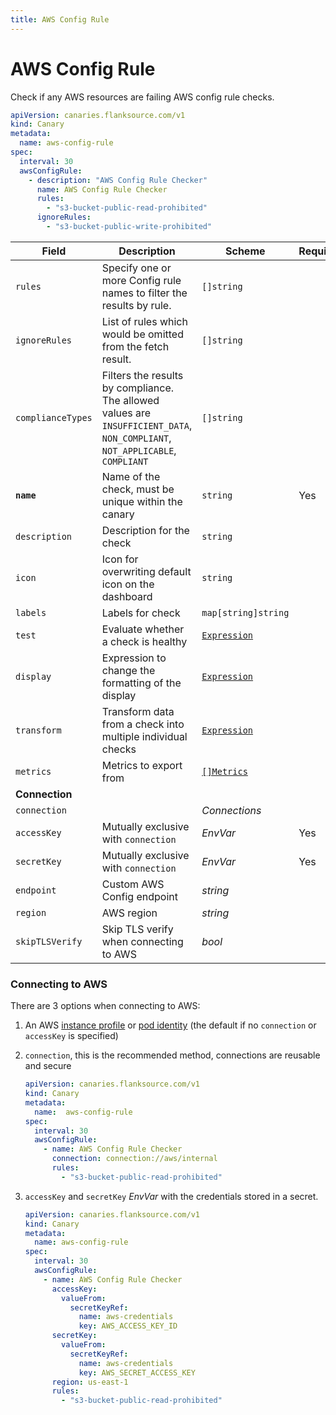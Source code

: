 ```yaml
---
title: AWS Config Rule
---
```


# <Icon name="aws-config" /> AWS Config Rule

Check if any AWS resources are failing AWS config rule checks.

```yaml
apiVersion: canaries.flanksource.com/v1
kind: Canary
metadata:
  name: aws-config-rule
spec:
  interval: 30
  awsConfigRule:
    - description: "AWS Config Rule Checker"
      name: AWS Config Rule Checker
      rules:
        - "s3-bucket-public-read-prohibited"
      ignoreRules:
        - "s3-bucket-public-write-prohibited"
```

| Field             | Description                                                  | Scheme                                            | Required |
| ----------------- | ------------------------------------------------------------ | ------------------------------------------------- | -------- |
| `rules`           | Specify one or more Config rule names to filter the results by rule. | `[]string`                                        |          |
| `ignoreRules`     | List of rules which would be omitted from the fetch result.  | `[]string`                                        |          |
| `complianceTypes` | Filters the results by compliance. The allowed values are `INSUFFICIENT_DATA`, `NON_COMPLIANT`, `NOT_APPLICABLE`, `COMPLIANT` | `[]string`                                        |          |
| **`name`**    | Name of the check, must be unique within the canary         | `string`                                     | Yes      |
| `description` | Description for the check                                   | `string`                                     |          |
| `icon`        | Icon for overwriting default icon on the dashboard          | `string`                                     |          |
| `labels`      | Labels for check                                            | `map[string]string`                          |          |
| `test`        | Evaluate whether a check is healthy                         | [`Expression`](../concepts/health-evaluation)  |          |
| `display`     | Expression to change the formatting of the display          | [`Expression`](../concepts/display-formatting) |          |
| `transform`   | Transform data from a check into multiple individual checks | [`Expression`](../concepts/transforms)          |          |
| `metrics`     | Metrics to export from                                      | [`[]Metrics`](../concepts/metrics-exporter)    |          |
| **Connection**    |                                                              |                                                   |          |
| <SkipOSS>`connection`</SkipOSS>     | | <SkipOSS><CommonLink to="connection">_Connections_</CommonLink> </SkipOSS>            |          |
| `accessKey`       | <SkipOSS>Mutually exclusive with `connection`</SkipOSS>                         | <CommonLink to="authentication">*EnvVar*</CommonLink> | Yes      |
| `secretKey`       | <SkipOSS>Mutually exclusive with `connection`</SkipOSS>                         | <CommonLink to="authentication">*EnvVar*</CommonLink> | Yes      |
| `endpoint`        | Custom AWS Config endpoint                                   | *string*                                          |          |
| `region`          | AWS region                                                   | *string*                                          |          |
| `skipTLSVerify`   | Skip TLS verify when connecting to AWS                       | *bool*                                            |          |

### Connecting to AWS

There are 3 options when connecting to AWS:

1. An AWS [instance profile](https://docs.aws.amazon.com/AWSEC2/latest/UserGuide/iam-roles-for-amazon-ec2.html) or [pod identity](https://docs.aws.amazon.com/eks/latest/userguide/pod-configuration.html) (the default if no `connection` or `accessKey` is specified)

2. `connection`, this is the recommended method, connections are reusable and secure

    ```yaml title="aws-connection.yaml"
    apiVersion: canaries.flanksource.com/v1
    kind: Canary
    metadata:
      name:  aws-config-rule
    spec:
      interval: 30
      awsConfigRule:
        - name: AWS Config Rule Checker
          connection: connection://aws/internal
          rules:
            - "s3-bucket-public-read-prohibited"
    ```

3. `accessKey` and `secretKey` <CommonLink to="authentication">*EnvVar*</CommonLink> with the credentials stored in a secret.

    ```yaml title="aws.yaml"
    apiVersion: canaries.flanksource.com/v1
    kind: Canary
    metadata:
      name: aws-config-rule
    spec:
      interval: 30
      awsConfigRule:
        - name: AWS Config Rule Checker
          accessKey:
            valueFrom:
              secretKeyRef:
                name: aws-credentials
                key: AWS_ACCESS_KEY_ID
          secretKey:
            valueFrom:
              secretKeyRef:
                name: aws-credentials
                key: AWS_SECRET_ACCESS_KEY
          region: us-east-1
          rules:
            - "s3-bucket-public-read-prohibited"
    ```
